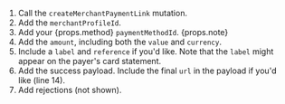 1. Call the `createMerchantPaymentLink` mutation.
1. Add the `merchantProfileId`.
1. Add your {props.method} `paymentMethodId`. {props.note}
1. Add the `amount`, including both the `value` and `currency`.
1. Include a `label` and `reference` if you'd like. Note that the `label` might appear on the payer's card statement.
1. Add the success payload. Include the final `url` in the payload if you'd like (line 14).
1. Add rejections (not shown).